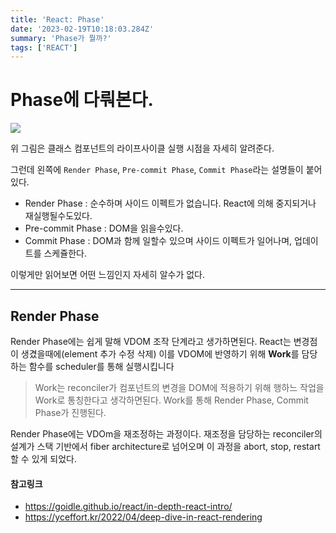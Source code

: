 ```yaml
---
title: 'React: Phase'
date: '2023-02-19T10:18:03.284Z'
summary: 'Phase가 뭘까?'
tags: ['REACT']
---
```


# Phase에 다뤄본다.

![](/static/images/REACT/Phase/react-lifescycle.png)

위 그림은 클래스 컴포넌트의 라이프사이클 실행 시점을 자세히 알려준다.

그런데 왼쪽에 `Render Phase`, `Pre-commit Phase`, `Commit Phase`라는 설명들이 붙어있다.

- Render Phase : 순수하며 사이드 이펙트가 없습니다. React에 의해 중지되거나 재실행될수도있다.
- Pre-commit Phase : DOM을 읽을수있다.
- Commit Phase : DOM과 함께 일할수 있으며 사이드 이펙트가 일어나며, 업데이트를 스케쥴한다.

이렇게만 읽어보면 어떤 느낌인지 자세히 알수가 없다.

<hr />

## Render Phase

Render Phase에는 쉽게 말해 VDOM 조작 단계라고 생가하면된다. React는 변경점이 생겼을때에(element 추가 수정 삭제) 이를 VDOM에 반영하기 위해 **Work**를 담당하는 함수를 scheduler를 통해 실행시킵니다

> Work는 reconciler가 컴포넌트의 변경을 DOM에 적용하기 위해 행하느 작업을 Work로 통칭한다고 생각하면된다. Work를 통해 Render Phase, Commit Phase가 진행된다.

Render Phase에는 VDOm을 재조정하는 과정이다. 재조정을 담당하는 reconciler의 설계가 스택 기반에서 fiber architecture로 넘어오며 이 과정을 abort, stop, restart 할 수 있게 되었다.

#### 참고링크

- https://goidle.github.io/react/in-depth-react-intro/
- https://yceffort.kr/2022/04/deep-dive-in-react-rendering
